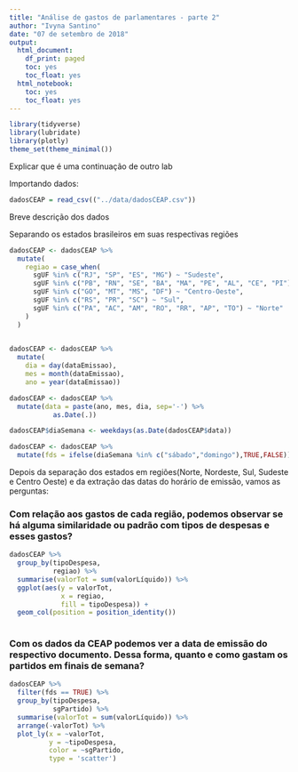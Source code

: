 ```yaml
---
title: "Análise de gastos de parlamentares - parte 2"
author: "Ivyna Santino"
date: "07 de setembro de 2018"
output:
  html_document:
    df_print: paged
    toc: yes
    toc_float: yes
  html_notebook:
    toc: yes
    toc_float: yes
---
```


```r
library(tidyverse)
library(lubridate)
library(plotly)
theme_set(theme_minimal())
```

Explicar que é uma continuação de outro lab

Importando dados:
```r
dadosCEAP = read_csv(("../data/dadosCEAP.csv"))
```

Breve descrição dos dados

Separando os estados brasileiros em suas respectivas regiões

```r
dadosCEAP <- dadosCEAP %>% 
  mutate(
    regiao = case_when(
      sgUF %in% c("RJ", "SP", "ES", "MG") ~ "Sudeste",
      sgUF %in% c("PB", "RN", "SE", "BA", "MA", "PE", "AL", "CE", "PI") ~ "Nordeste",
      sgUF %in% c("GO", "MT", "MS", "DF") ~ "Centro-Oeste",
      sgUF %in% c("RS", "PR", "SC") ~ "Sul",
      sgUF %in% c("PA", "AC", "AM", "RO", "RR", "AP", "TO") ~ "Norte"
    )
  )
  
```


```r
dadosCEAP <- dadosCEAP %>% 
  mutate(
    dia = day(dataEmissao),
    mes = month(dataEmissao),
    ano = year(dataEmissao))

dadosCEAP <- dadosCEAP %>% 
  mutate(data = paste(ano, mes, dia, sep='-') %>% 
           as.Date(.))

dadosCEAP$diaSemana <- weekdays(as.Date(dadosCEAP$data))

dadosCEAP <- dadosCEAP %>%
  mutate(fds = ifelse(diaSemana %in% c("sábado","domingo"),TRUE,FALSE))

```

Depois da separação dos estados em regiões(Norte, Nordeste, Sul, Sudeste e Centro Oeste) e da extração das datas do horário de emissão, vamos as perguntas:

### Com relação aos gastos de cada região, podemos observar se há alguma similaridade ou padrão com tipos de despesas e esses gastos?


```r
dadosCEAP %>% 
  group_by(tipoDespesa,
           regiao) %>% 
  summarise(valorTot = sum(valorLíquido)) %>% 
  ggplot(aes(y = valorTot,
             x = regiao,
             fill = tipoDespesa)) +
  geom_col(position = position_identity()) 
  
```

### Com os dados da CEAP podemos ver a data de emissão do respectivo documento. Dessa forma, quanto e como gastam os partidos em finais de semana?

```r
dadosCEAP %>%
  filter(fds == TRUE) %>% 
  group_by(tipoDespesa,
           sgPartido) %>% 
  summarise(valorTot = sum(valorLíquido)) %>% 
  arrange(-valorTot) %>%
  plot_ly(x = ~valorTot,
          y = ~tipoDespesa,
          color = ~sgPartido,
          type = 'scatter')
```
